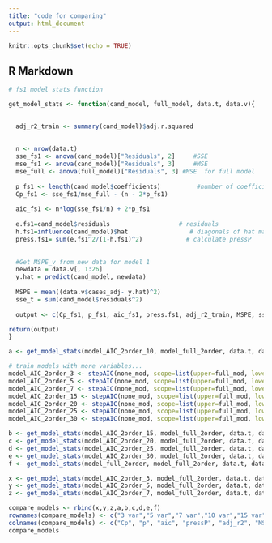 ---
title: "code for comparing"
output: html_document
---

```{r setup, include=FALSE}
knitr::opts_chunk$set(echo = TRUE)
```

## R Markdown

```{r}
# fs1 model stats function

get_model_stats <- function(cand_model, full_model, data.t, data.v){

  
  adj_r2_train <- summary(cand_model)$adj.r.squared
  
  
  n <- nrow(data.t)
  sse_fs1 <- anova(cand_model)["Residuals", 2]     #SSE
  mse_fs1 <- anova(cand_model)["Residuals", 3]     #MSE
  mse_full <- anova(full_model)["Residuals", 3] #MSE  for full model
  
  p_fs1 <- length(cand_model$coefficients)          #number of coefficients
  Cp_fs1 <- sse_fs1/mse_full - (n - 2*p_fs1)
  
  aic_fs1 <- n*log(sse_fs1/n) + 2*p_fs1
  
  e.fs1=cand_model$residuals                   # residuals
  h.fs1=influence(cand_model)$hat                 # diagonals of hat matrix
  press.fs1= sum(e.fs1^2/(1-h.fs1)^2)            # calculate pressP
  
  
  #Get MSPE_v from new data for model 1
  newdata = data.v[, 1:26]
  y.hat = predict(cand_model, newdata)
    
  MSPE = mean((data.v$cases_adj- y.hat)^2)
  sse_t = sum(cand_model$residuals^2)
  
  output <- c(Cp_fs1, p_fs1, aic_fs1, press.fs1, adj_r2_train, MSPE, sse_t/nrow(data.t), press.fs1/nrow(data.t))

return(output)
}
```

```{r}
a <- get_model_stats(model_AIC_2order_10, model_full_2order, data.t, data.v)
```

```{r}
# train models with more variables...
model_AIC_2order_3 <- stepAIC(none_mod, scope=list(upper=full_mod, lower = ~1), direction="forward", k=2, trace = FALSE, steps = 3)
model_AIC_2order_5 <- stepAIC(none_mod, scope=list(upper=full_mod, lower = ~1), direction="forward", k=2, trace = FALSE, steps = 5)
model_AIC_2order_7 <- stepAIC(none_mod, scope=list(upper=full_mod, lower = ~1), direction="forward", k=2, trace = FALSE, steps = 7)
model_AIC_2order_15 <- stepAIC(none_mod, scope=list(upper=full_mod, lower = ~1), direction="forward", k=2, trace = FALSE, steps = 15)
model_AIC_2order_20 <- stepAIC(none_mod, scope=list(upper=full_mod, lower = ~1), direction="forward", k=2, trace = FALSE, steps = 20)
model_AIC_2order_25 <- stepAIC(none_mod, scope=list(upper=full_mod, lower = ~1), direction="forward", k=2, trace = FALSE, steps = 25)
model_AIC_2order_30 <- stepAIC(none_mod, scope=list(upper=full_mod, lower = ~1), direction="forward", k=2, trace = FALSE, steps = 30)
```


```{r}
b <- get_model_stats(model_AIC_2order_15, model_full_2order, data.t, data.v)
c <- get_model_stats(model_AIC_2order_20, model_full_2order, data.t, data.v)
d <- get_model_stats(model_AIC_2order_25, model_full_2order, data.t, data.v)
e <- get_model_stats(model_AIC_2order_30, model_full_2order, data.t, data.v)
f <- get_model_stats(model_full_2order, model_full_2order, data.t, data.v)

x <- get_model_stats(model_AIC_2order_3, model_full_2order, data.t, data.v)
y <- get_model_stats(model_AIC_2order_5, model_full_2order, data.t, data.v)
z <- get_model_stats(model_AIC_2order_7, model_full_2order, data.t, data.v)
```

```{r}
compare_models <- rbind(x,y,z,a,b,c,d,e,f)
rownames(compare_models) <- c("3 var","5 var","7 var","10 var","15 var","20 var","25 var","30 var","full model")
colnames(compare_models) <- c("Cp", "p", "aic", "pressP", "adj_r2", "MSPE", "sse/n", "pressP/n")
compare_models
```
